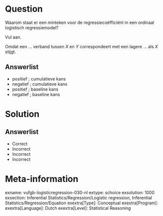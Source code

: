Question
========

Waarom staat er een minteken voor de regressiecoëfficiënt in een ordinaal logistisch regressiemodel?

Vul aan.

Omdat een ... verband tussen *X* en *Y* correspondeert met een lagere ... als *X* stijgt.
  
Answerlist
----------
* positief ; cumulatieve kans
* negatief ; cumulatieve kans
* positief ; baseline kans
* negatief ; baseline kans

Solution
========

Answerlist
----------
* Correct
* Incorrect
* Incorrect
* Incorrect

Meta-information
================
exname: vufgb-logisticregression-030-nl
extype: schoice
exsolution: 1000
exsection: Inferential Statistics/Regression/Logistic regression, Inferential Statistics/Regression/Equation
exextra[Type]: Conceptual
exextra[Program]: 
exextra[Language]: Dutch
exextra[Level]: Statistical Reasoning
